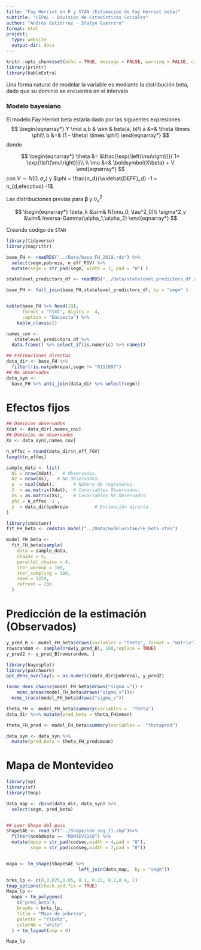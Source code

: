 ```yaml
---
title: "Fay Herriot en R y STAN (Estimación de Fay Herriot beta)"
subtitle: "CEPAL - División de Estadísticas Sociales"
author: "Andrés Gutiérrez - Stalyn Guerrero"
format: html
project:
  type: website
  output-dir: docs
---
```


```r
knitr::opts_chunk$set(echo = TRUE, message = FALSE, warning = FALSE, cache = TRUE)
library(printr)
library(kableExtra)
```


Una forma natural de modelar la variable es mediante la distribución beta, dado que su dominio se encuentra en el intervalo

### Modelo bayesiano

El modelo Fay Herriot beta estaría dado por las siguientes expresiones $$
\begin{eqnarray*}
Y \mid a,b & \sim & beta(a, b)\\
a &=& \theta \times \phi\\
b &=& (1 - \theta) \times \phi\\
\end{eqnarray*}
$$ donde

$$
\begin{eqnarray*}
\theta &= &\frac{\exp{\left(\mu\right)}}{ 1+ \exp{\left(\mu\right)}}\\ \\   
\mu &=& \boldsymbol{X\beta} + V 
\end{eqnarray*}
$$ con $V \sim N(0 , \sigma_v)$ y $\phi = \frac{n_d}{\widehat{DEFF}_d} -1 = n_{d,efecctivo} -1$

Las distribuciones previas para $\boldsymbol{\beta}$ y $\sigma^2_v$

$$
\begin{eqnarray*}
\beta_k &\sim& N(\mu_0, \tau^2_0)\\
\sigma^2_v &\sim& Inversa-Gamma(\alpha_1,\alpha_2)
\end{eqnarray*}
$$

Creando código de `STAN`


```r
library(tidyverse)
library(magrittr)

base_FH <- readRDS("../Data/base_FH_2019.rds") %>% 
  select(segm,pobreza, n_eff_FGV) %>% 
  mutate(segm = str_pad(segm, width = 7, pad = "0") )

statelevel_predictors_df <- readRDS("../Data/statelevel_predictors_df.rds") 

base_FH <- full_join(base_FH,statelevel_predictors_df, by = "segm" )



```



```r
kable(base_FH %>% head(10),
      format = "html", digits =  4,
      caption = "Encuesta") %>% 
    kable_classic()
```



```r
names_cov <-
   statelevel_predictors_df %>% 
  data.frame() %>% select_if(is.numeric) %>% names()

## Estimaciones directas
data_dir <- base_FH %>%
  filter(!is.na(pobreza),segm != "0111097")
## No observados
data_syn <-
  base_FH %>% anti_join(data_dir %>% select(segm))
```

# Efectos fijos 

```r
## Dominios observados
Xdat <- data_dir[,names_cov]
## Dominios no observados
Xs <- data_syn[,names_cov]
```


```r
n_effec = round(data_dir$n_eff_FGV)
length(n_effec)
```


```r
sample_data <- list(
  N1 = nrow(Xdat),   # Observados.
  N2 = nrow(Xs),   # NO Observados.
  p  = ncol(Xdat),       # Número de regresores.
  X  = as.matrix(Xdat),  # Covariables Observados.
  Xs = as.matrix(Xs),    # Covariables NO Observados
  phi = n_effec -1 ,
  y  = data_dir$pobreza          # Estimación directa. 
)
```


```r
library(cmdstanr)
fit_FH_beta <- cmdstan_model("../Data/modelosStan/FH_beta.stan")

model_FH_beta <-
  fit_FH_beta$sample(
    data = sample_data,
    chains = 4,
    parallel_chains = 4,
    iter_warmup = 100,
    iter_sampling = 100,
    seed = 1234,
    refresh = 200
  )
```

# Predicción de la estimación (Observados) 

```r
y_pred_B <- model_FH_beta$draws(variables = "theta", format = "matrix")
rowsrandom <- sample(nrow(y_pred_B), 100,replace = TRUE)
y_pred2 <- y_pred_B[rowsrandom, ]
```


```r
library(bayesplot)
library(patchwork)
ppc_dens_overlay(y = as.numeric(data_dir$pobreza), y_pred2)
```


```r
(mcmc_dens_chains(model_FH_beta$draws("sigma_v")) +
    mcmc_areas(model_FH_beta$draws("sigma_v")))/ 
  mcmc_trace(model_FH_beta$draws("sigma_v"))
```


```r
theta_FH <- model_FH_beta$summary(variables =  "theta")
data_dir %<>% mutate(pred_beta = theta_FH$mean)

theta_FH_pred <- model_FH_beta$summary(variables =  "thetapred")

data_syn <- data_syn %>% 
  mutate(pred_beta = theta_FH_pred$mean)


```

# Mapa de Montevideo


```r
library(sp)
library(sf)
library(tmap)

data_map <- rbind(data_dir, data_syn) %>% 
  select(segm, pred_beta) 


## Leer Shape del pais
ShapeSAE <- read_sf("../Shape/ine_seg_11.shp")%>% 
  filter(nombdepto == "MONTEVIDEO") %>% 
  mutate(mpio = str_pad(codsec,width = 4,pad = "0"),
         segm = str_pad(codseg,width = 7,pad = "0"))


mapa <- tm_shape(ShapeSAE %>%
                           left_join(data_map,  by = "segm"))

brks_lp <- c(0,0.025,0.05, 0.1, 0.15, 0.2,0.4, 1)
tmap_options(check.and.fix = TRUE)
Mapa_lp <-
  mapa + tm_polygons(
    c("pred_beta"),
    breaks = brks_lp,
    title = "Mapa de pobreza",
    palette = "YlOrRd",
    colorNA = "white"
  ) + tm_layout(asp = 0)

Mapa_lp

```


